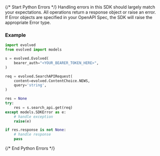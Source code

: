 {/* Start Python Errors */}
Handling errors in this SDK should largely match your expectations.  All operations return a response object or raise an error.  If Error objects are specified in your OpenAPI Spec, the SDK will raise the appropriate Error type.



### Example

```python
import evolved
from evolved import models

s = evolved.Evolved(
    bearer_auth="<YOUR_BEARER_TOKEN_HERE>",
)

req = evolved.SearchAPIRequest(
    content=evolved.ContentChoice.NEWS,
    query='string',
)

res = None
try:
    res = s.search_api.get(req)
except models.SDKError as e:
    # handle exception
    raise(e)

if res.response is not None:
    # handle response
    pass
```

{/* End Python Errors */}
